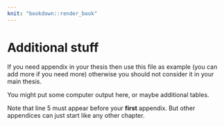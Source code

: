 ```yaml
---
knit: "bookdown::render_book"
---
```


\appendix

# Additional stuff

If you need appendix in your thesis then use this file as example (you can add more if you need more) otherwise you should not consider it in your main thesis.

You might put some computer output here, or maybe additional tables.

Note that line 5 must appear before your **first** appendix. But other appendices can just start like any other chapter.
